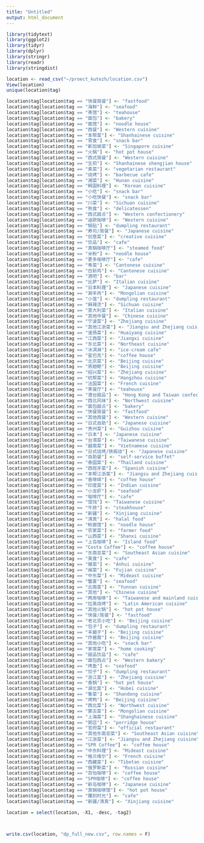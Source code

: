 ```yaml
---
title: "Untitled"
output: html_document
---
```


```r
library(tidytext)
library(ggplot2)
library(tidyr)
library(dplyr)
library(stringr)
library(readr)
library(stringdist)

location <- read_csv("~/proect_kutezh/location.csv")
View(location)
unique(location$tag)

location$tag[location$tag == "快餐简餐"] <- "fastfood"
location$tag[location$tag == "海鲜"] <- "seafood"
location$tag[location$tag == "茶馆"] <- "teahouse"
location$tag[location$tag == "面包"] <- "bakery"
location$tag[location$tag == "面馆"] <- "noodle house"
location$tag[location$tag == "西餐"] <- "Western cuisine"
location$tag[location$tag == "本帮菜"] <- "Shanhainese cuisine"
location$tag[location$tag == "零食"] <- "snack bar"
location$tag[location$tag == "新加坡菜"] <- "Singapore cuisine"
location$tag[location$tag == "火锅"] <- "hot pot house"
location$tag[location$tag == "西式简餐"] <- "Western cuisine"
location$tag[location$tag == "生煎"] <- "Shanhainese shengjian house"
location$tag[location$tag == "素菜"] <- "vegetarian restaurant"
location$tag[location$tag == "烧烤"] <- "barbecue cafe"
location$tag[location$tag == "湘菜"] <- "Hunan cuisine"
location$tag[location$tag == "韩国料理"] <- "Korean cuisine"
location$tag[location$tag == "小吃"] <- "snack bar"
location$tag[location$tag == "小吃快餐"] <- "snack bar"
location$tag[location$tag == "川菜"] <- "Sichuan cuisine"
location$tag[location$tag == "熟食"] <- "delicatessen"
location$tag[location$tag == "西式甜点"] <- "Western confectionery"
location$tag[location$tag == "迪欧咖啡"] <- "Western cuisine"
location$tag[location$tag == "锅贴"] <- "dumpling restaurant"
location$tag[location$tag == "寿司/简餐"] <- "Japanese cuisine"
location$tag[location$tag == "创意菜"] <- "creative cuisine"
location$tag[location$tag == "饮品"] <- "cafe"
location$tag[location$tag == "真锅咖啡厅"] <- "steamed food"
location$tag[location$tag == "米粉"] <- "noodle house"
location$tag[location$tag == "更多咖啡厅"] <- "cafe"
location$tag[location$tag == "粤菜"] <- "Cantonese cuisine"
location$tag[location$tag == "白斩鸡"] <- "Cantonese cuisine"
location$tag[location$tag == "酒吧"] <- "bar"
location$tag[location$tag == "比萨"] <- "Italian cuisine"
location$tag[location$tag == "日本料理"] <- "Japanese cuisine"
location$tag[location$tag == "涮羊肉"] <- "Mongolian cuisine"
location$tag[location$tag == "小笼"] <- "dumpling restaurant"
location$tag[location$tag == "麻辣烫"] <- "Sichuan cuisine"
location$tag[location$tag == "意大利菜"] <- "Italian cuisine"
location$tag[location$tag == "其他中餐"] <- "Chinese cuisine"
location$tag[location$tag == "宁波菜"] <- "Zhejiang cuisine"
location$tag[location$tag == "其他江浙菜"] <- "Jiangsu and Zhejiang cuisine"
location$tag[location$tag == "淮扬菜"] <- "Huaiyang cuisine"
location$tag[location$tag == "江西菜"] <- "Jiangxi cuisine"
location$tag[location$tag == "东北菜"] <- "Northeast cuisine"
location$tag[location$tag == "冰淇淋"] <- "ice-cream cafe"
location$tag[location$tag == "星巴克"] <- "coffee house"
location$tag[location$tag == "北京菜"] <- "Beijing cuisine"
location$tag[location$tag == "燕翅鲍"] <- "Beijing cuisine"
location$tag[location$tag == "绍兴菜"] <- "Zhejiang cuisine"
location$tag[location$tag == "杭帮菜"] <- "Hangzhou cuisine"
location$tag[location$tag == "法国菜"] <- "French cuisine"
location$tag[location$tag == "茶餐厅"] <- "teahouse"
location$tag[location$tag == "港台甜品"] <- "Hong Kong and Taiwan confectionery"
location$tag[location$tag == "西北风味"] <- "Northwest cuisine"
location$tag[location$tag == "面包甜点"] <- "bakery"
location$tag[location$tag == "快餐简餐"] <- "fastfood"
location$tag[location$tag == "其他西餐"] <- "Western cuisine"
location$tag[location$tag == "日式自助"] <- "Japanese cuisine"
location$tag[location$tag == "贵州菜"] <- "Guizhou cuisine"
location$tag[location$tag == "日本"] <- "Japanese cuisine"
location$tag[location$tag == "台湾菜"] <- "Taiwanese cuisine"
location$tag[location$tag == "越南菜"] <- "Vietnamese cuisine"
location$tag[location$tag == "日式烧烤/铁板烧"] <- "Japanese cuisine"
location$tag[location$tag == "自助餐"] <- "self-serviсe buffet"
location$tag[location$tag == "泰国菜"] <- "Thailand cuisine"
location$tag[location$tag == "西班牙菜"] <- "Spanish cuisine"
location$tag[location$tag == "本帮江浙菜"] <- "Jiangsu and Zhejiang cuisine"
location$tag[location$tag == "香啡缤"] <- "coffee house"
location$tag[location$tag == "印度菜"] <- "Indian cuisine"
location$tag[location$tag == "小龙虾"] <- "seafood"
location$tag[location$tag == "咖啡厅"] <- "cafe"
location$tag[location$tag == "馄饨"] <- "Taiwanese cuisine"
location$tag[location$tag == "牛排"] <- "steakhouse"
location$tag[location$tag == "新疆"] <- "Xinjiang cuisine"
location$tag[location$tag == "清真"] <- "halal food"
location$tag[location$tag == "粉面馆"] <- "noodle house"
location$tag[location$tag == "农家菜"] <- "farmer food"
location$tag[location$tag == "山西菜"] <- "Shanxi cuisine"
location$tag[location$tag == "上岛咖啡"] <- "Island food"
location$tag[location$tag == "Costa Coffee"] <- "coffee house"
location$tag[location$tag == "东南亚菜"] <- "Southeast Asian cuisine"
location$tag[location$tag == "美食"] <- "cafe"
location$tag[location$tag == "徽菜"] <- "Anhui cuisine"
location$tag[location$tag == "闽菜"] <- "Fujian cuisine"
location$tag[location$tag == "中东菜"] <- "Mideast cuisine"
location$tag[location$tag == "蟹宴"] <- "seafood"
location$tag[location$tag == "云南菜"] <- "Yunnan cuisine"
location$tag[location$tag == "其他"] <- "Chinese cuisine"
location$tag[location$tag == "两岸咖啡"] <- "Taiwanese and mainland cuisine"
location$tag[location$tag == "拉美烧烤"] <- "Latin American cuisine"
location$tag[location$tag == "其他火锅"] <- "hot pot house"
location$tag[location$tag == "快餐/简餐"] <- "fastfood"
location$tag[location$tag == "老北京小吃"] <- "Beijing cuisine"
location$tag[location$tag == "包子"] <- "dumpling restaurant"
location$tag[location$tag == "羊蝎子"] <- "Beijing cuisine"
location$tag[location$tag == "炸酱面"] <- "Beijing cuisine"
location$tag[location$tag == "其他小吃"] <- "snack bar"
location$tag[location$tag == "家常菜"] <- "home cooking"
location$tag[location$tag == "甜品饮品"] <- "cafe"
location$tag[location$tag == "面包西点"] <- "Western bakery"
location$tag[location$tag == "烤鱼"] <- "seafood"
location$tag[location$tag == "饺子"] <- "dumpling restaurant"
location$tag[location$tag == "浙江菜"] <- "Zhejiang cuisine"
location$tag[location$tag == "香锅"] <- "hot pot house"
location$tag[location$tag == "湖北菜"] <- "Hubei cuisine"
location$tag[location$tag == "鲁菜"] <- "Shandong cuisine"
location$tag[location$tag == "烤鸭"] <- "Beijing cuisine"
location$tag[location$tag == "西北菜"] <- "Northwest cuisine"
location$tag[location$tag == "蒙古菜"] <- "Mongolian cuisine"
location$tag[location$tag == "上海菜"] <- "Shanghainese cuisine"
location$tag[location$tag == "粥店"] <- "porridge house"
location$tag[location$tag == "官府菜"] <- "official restaurant"
location$tag[location$tag == "其他东南亚菜"] <- "Southeast Asian cuisine"
location$tag[location$tag == "江浙菜"] <- "Jiangsu and Zhejiang cuisine"
location$tag[location$tag == "SPR Coffee"] <- "coffee house"
location$tag[location$tag == "中东料理"] <- "Mideast cuisine"
location$tag[location$tag == "格兰维尔"] <- "French cuisine" 
location$tag[location$tag == "西藏菜"] <- "Tibetan cuisine"
location$tag[location$tag == "俄罗斯菜"] <- "Russian cuisine"
location$tag[location$tag == "百怡咖啡"] <- "coffee house"
location$tag[location$tag == "SPR咖啡"] <- "coffee house"
location$tag[location$tag == "新岛咖啡"] <- "Japanese cuisine"
location$tag[location$tag == "真锅咖啡馆"] <- "hot pot house"
location$tag[location$tag == "雕刻时光"] <- "cafe"
location$tag[location$tag == "新疆/清真"] <- "Xinjiang cuisine"

location = select(location, -X1, -desc, -tag2)



write.csv(location, "dp_full_new.csv", row.names = F)
```
